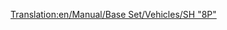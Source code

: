 [[Translation:en/Manual/Base Set/Vehicles/SH "8P"]]
{{de/Züge|Name=SH "8P"
|Image=[[File:en/Sh8p.png]]
|Kosten=£25,781 ($51.562)
|Geschwindigkeit=144 km/h (90 mph)
|Gewicht=170 t
|Leistung=1,622 PS (1.193 kW)
|Betriebskosten=£2,132 ($4.264)
|Entwurf=1954
|Betriebsdauer=23
|Platz=k.A.
|Beschreibung=Die schnellste, leistungsstärkste und teuerste Dampflokomotive der gemäßigten Landschaft von TTD. Dampf-Nostalgiker können sich nur ungern von diesem Model aus für eine Aufrüstung entschließen...
|Reales-Leben=Komischerweise basiert diese Lok auf dem Einzelstück [https://www.wikipedia.org/wiki/ BR-Standardklasse_8P   British Railways Standard Class 8 "Duke of Gloucester"].
}}